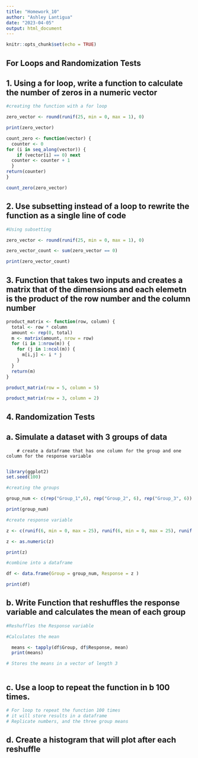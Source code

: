 ```yaml
---
title: "Homework_10"
author: "Ashley Lantigua"
date: "2023-04-05"
output: html_document
---
```


```r
knitr::opts_chunk$set(echo = TRUE)
```

## For Loops and Randomization Tests

## 1. Using a for loop, write a function to calculate the number of zeros in a numeric vector

```r
#creating the function with a for loop

zero_vector <- round(runif(25, min = 0, max = 1), 0)

print(zero_vector)

count_zero <- function(vector) {
  counter <- 0
for (i in seq_along(vector)) {
    if (vector[i] == 0) next
  counter <- counter + 1
  }
return(counter)
}

count_zero(zero_vector)
```

## 2. Use subsetting instead of a loop to rewrite the function as a single line of code 

```r
#Using subsetting 

zero_vector <- round(runif(25, min = 0, max = 1), 0)

zero_vector_count <- sum(zero_vector == 0)

print(zero_vector_count)

```


## 3. Function that takes two inputs and creates a matrix that of the dimensions and each elemetn is the product of the row number and the column number

```r

product_matrix <- function(row, column) {
  total <- row * column
  amount <- rep(0, total)
  m <- matrix(amount, nrow = row)
  for (i in 1:nrow(m)) {
    for (j in 1:ncol(m)) {
      m[i,j] <- i * j
    }
  }
  return(m)
}

product_matrix(row = 5, column = 5)

product_matrix(row = 3, column = 2)

```

## 4. Randomization Tests 

## a. Simulate a dataset with 3 groups of data 
        # create a dataframe that has one column for the group and one column for the response variable 
        
```r

library(ggplot2)
set.seed(100)

#creating the groups 

group_num <- c(rep("Group_1",6), rep("Group_2", 6), rep("Group_3", 6)) 

print(group_num)

#create response variable

z <- c(runif(6, min = 0, max = 25), runif(6, min = 0, max = 25), runif(6, min = 0, max = 25))

z <- as.numeric(z)

print(z)

#combine into a dataframe 

df <- data.frame(Group = group_num, Response = z )

print(df)

```

## b. Write Function that reshuffles the response variable and calculates the mean of each group

```r

#Reshuffles the Response variable 

#Calculates the mean 

  means <- tapply(df$Group, df$Response, mean)
  print(means)

# Stores the means in a vector of length 3 



```


## c. Use a loop to repeat the function in b 100 times. 


```r

# For loop to repeat the function 100 times 
# it will store results in a dataframe
# Replicate numbers, and the three group means 


```

## d. Create a histogram that will plot after each reshuffle 

```r



```



